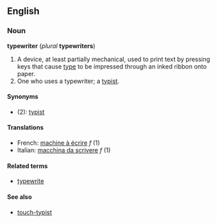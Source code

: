 ==English==
===Noun===
'''typewriter''' (''plural'' '''typewriters''')

# A device, at least partially mechanical, used to print text by pressing keys that cause [[type]] to be impressed through an inked ribbon onto paper.
# One who uses a typewriter; a [[typist]].

====Synonyms====
*(2): [[typist]]

====Translations====
*French: [[machine à écrire]] ''f'' (1)
*Italian: [[macchina da scrivere]] ''f'' (1)

====Related terms====
*[[typewrite]]

====See also====
*[[touch-typist]]